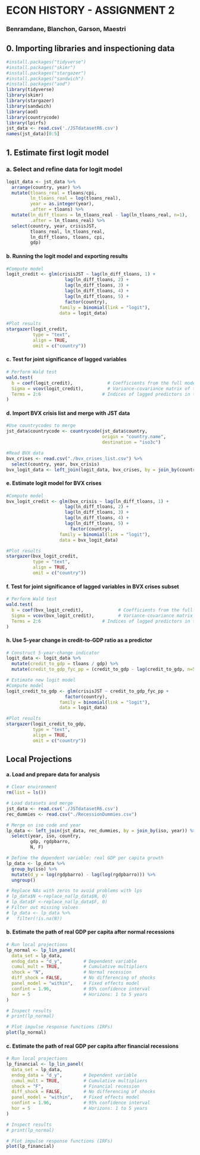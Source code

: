 # ECON HISTORY - ASSIGNMENT 2

### Benramdane, Blanchon, Garson, Maestri

## 0. Importing libraries and inspectioning data

```{r}
#install.packages("tidyverse")
#install.packages("skimr")
#install.packages("stargazer")
#install.packages("sandwich")
#install.packages("aod")
library(tidyverse)
library(skimr)
library(stargazer)
library(sandwich)
library(aod)
library(countrycode)
library(lpirfs)
jst_data <- read.csv('./JSTdatasetR6.csv')
names(jst_data)[0:5]
```

## 1. Estimate first logit model

### a. Select and refine data for logit model

```{r}
logit_data <- jst_data %>%
  arrange(country, year) %>%
  mutate(tloans_real = tloans/cpi, 
         ln_tloans_real = log(tloans_real),
         year = as.integer(year),
         .after = tloans) %>%
  mutate(ln_diff_tloans = ln_tloans_real - lag(ln_tloans_real, n=1),
         .after = ln_tloans_real) %>%
  select(country, year, crisisJST,
         tloans_real, ln_tloans_real, 
         ln_diff_tloans, tloans, cpi,
         gdp)
```

#### b. Running the logit model and exporting results

```{r}
#Compute model
logit_credit <- glm(crisisJST ~ lag(ln_diff_tloans, 1) +
                      lag(ln_diff_tloans, 2) + 
                      lag(ln_diff_tloans, 3) + 
                      lag(ln_diff_tloans, 4) + 
                      lag(ln_diff_tloans, 5) +
                      factor(country),
                    family = binomial(link = "logit"),
                    data = logit_data)

#Plot results
stargazer(logit_credit,
          type = "text",
          align = TRUE,
          omit = c("country"))
```

#### c. Test for joint significance of lagged variables

```{r}
# Perform Wald test
wald.test(
  b = coef(logit_credit),             # Coefficients from the full model
  Sigma = vcov(logit_credit),         # Variance-covariance matrix of the coefficients
  Terms = 2:6                       # Indices of lagged predictors in the model
)
```

#### d. Import BVX crisis list and merge with JST data

```{r}
#Use countrycodes to merge
jst_data$countrycode <- countrycode(jst_data$country, 
                                    origin = "country.name", 
                                    destination = "iso3c")

#Read BVX data
bvx_crises <- read.csv("./bvx_crises_list.csv") %>%
  select(country, year, bvx_crisis)
bvx_logit_data <- left_join(logit_data, bvx_crises, by = join_by(country, year))
```

#### e. Estimate logit model for BVX crises

```{r}
#Compute model
bvx_logit_credit <- glm(bvx_crisis ~ lag(ln_diff_tloans, 1) +
                      lag(ln_diff_tloans, 2) + 
                      lag(ln_diff_tloans, 3) + 
                      lag(ln_diff_tloans, 4) + 
                      lag(ln_diff_tloans, 5) +
                        factor(country),
                    family = binomial(link = "logit"),
                    data = bvx_logit_data)

#Plot results
stargazer(bvx_logit_credit,
          type = "text",
          align = TRUE,
          omit = c("country"))
```

#### f. Test for joint significance of lagged variables in BVX crises subset

```{r}
# Perform Wald test
wald.test(
  b = coef(bvx_logit_credit),             # Coefficients from the full model
  Sigma = vcov(bvx_logit_credit),         # Variance-covariance matrix of the coefficients
  Terms = 2:6                       # Indices of lagged predictors in the model
)
```

#### h. Use 5-year change in credit-to-GDP ratio as a predictor

```{r}
# Construct 5-year-change indicator
logit_data <- logit_data %>%
  mutate(credit_to_gdp = tloans / gdp) %>%
  mutate(credit_to_gdp_fyc_pp = (credit_to_gdp - lag(credit_to_gdp, n=5))*100) 

# Estimate new logit model
#Compute model
logit_credit_to_gdp <- glm(crisisJST ~ credit_to_gdp_fyc_pp + 
                      factor(country),
                    family = binomial(link = "logit"),
                    data = logit_data)

#Plot results
stargazer(logit_credit_to_gdp,
          type = "text",
          align = TRUE,
          omit = c("country"))
```

## Local Projections

#### a. Load and prepare data for analysis  

```{r}
# Clear environment
rm(list = ls())

# Load datasets and merge 
jst_data <- read.csv('./JSTdatasetR6.csv')
rec_dummies <- read.csv("./RecessionDummies.csv")

# Merge on iso code and year
lp_data <- left_join(jst_data, rec_dummies, by = join_by(iso, year)) %>%
  select(year, iso, country,
         gdp, rgdpbarro, 
         N, F)

# Define the dependent variable: real GDP per capita growth
lp_data <- lp_data %>%
  group_by(iso) %>%
  mutate(d_y = log(rgdpbarro) - lag(log(rgdpbarro))) %>%
  ungroup()

# Replace NAs with zeros to avoid problems with lps
# lp_data$N <-replace_na(lp_data$N, 0)
# lp_data$F <-replace_na(lp_data$F, 0)
# Filter out missing values
# lp_data <- lp_data %>%
#   filter(!is.na(N))
```

#### b. Estimate the path of real GDP per capita after normal recessions

```{r}
# Run local projections
lp_normal <- lp_lin_panel(
  data_set = lp_data,
  endog_data = "d_y",        # Dependent variable
  cumul_mult = TRUE,         # Cumulative multipliers
  shock = "N",               # Normal recession
  diff_shock = FALSE,        # No differencing of shocks
  panel_model = "within",    # Fixed effects model
  confint = 1.96,            # 95% confidence interval
  hor = 5                    # Horizons: 1 to 5 years
)

# Inspect results
# print(lp_normal)

# Plot impulse response functions (IRFs)
plot(lp_normal)
```

#### c. Estimate the path of real GDP per capita after financial recessions

```{r}
# Run local projections
lp_financial <- lp_lin_panel(
  data_set = lp_data,
  endog_data = "d_y",        # Dependent variable
  cumul_mult = TRUE,         # Cumulative multipliers
  shock = "F",               # Financial recession
  diff_shock = FALSE,        # No differencing of shocks
  panel_model = "within",    # Fixed effects model
  confint = 1.96,            # 95% confidence interval
  hor = 5                    # Horizons: 1 to 5 years
)

# Inspect results
# print(lp_normal)

# Plot impulse response functions (IRFs)
plot(lp_financial)
```
